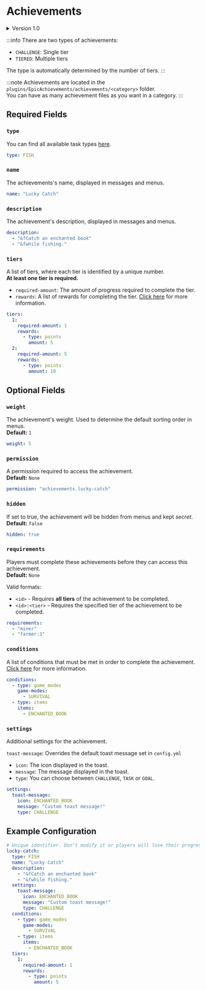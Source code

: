 # Achievements

<details>
    <summary>Version 1.0</summary>
    <p>
        ### Interactive setup

        The easiest way to create and edit achievements is by using the in-game editor. <br/>
        > You can access it by typing `/achievements editor`.

        ### Manually editing configurations

        If you're a more advanced user, you can manually edit the achievements' configurations.

        :::note
        Achievements are located in the `plugins/EpicAchievements/achievements/<category>` folder. <br/>
        You can have as many achievement files as you want in a category. <br/>
        By default, the in-game editor will create new achievements in a file named `achievements.yml` if none exists.
        :::

        Below is an example of an achievement configuration:

        ```yaml title="achievements/survival/achievements.yml"
        # Unique identifier. Don't modify it or players will lose their progress!
        builder:
        # The type of task: See https://wiki.pixelstudios.dev/epicachievements/configuration/tasks
        type: PLACE
        # The name used in messages and menus
        name: "Builder"
        # The description of the achievement
        description:
        - "&fPlace blocks."
        # (Optional) Permission required to progress in the achievement
        permission: achievements.builder
        # Required achievements to progress in this achievement
        required-achievements:
        - miner
        - farmer
        # Conditions: See https://wiki.pixelstudios.dev/epicachievements/configuration/conditions
        blocks:
        - STONE_BRICKS
        - BRICKS
        worlds:
        - world
        - resource_world
        game-modes:
        - SURVIVAL
        # A list of tiers. There must be at least one tier
        tiers:
        1:
        # Progress required to complete the tier
        required-amount: 10
        # Points awarded when completing the tier
        points: 25
        # A list of rewards. See https://wiki.pixelstudios.dev/epicachievements/configuration/rewards
        # Format: REWARD_TYPE:VALUE
        rewards:
        - "VAULT:100"
        - "COMMAND:say {player} has completed the Builder achievement!"
        # Other tiers can be added below
        ```
    </p>
</details>

:::info
There are two types of achievements:
- `CHALLENGE`: Single tier
- `TIERED`: Multiple tiers

The type is automatically determined by the number of tiers.
:::

:::note
Achievements are located in the `plugins/EpicAchievements/achievements/<category>` folder. <br/>
You can have as many achievement files as you want in a category.
:::

## Required Fields

### `type`
You can find all available task types [here](./tasks).
```yaml
type: FISH
```

### `name`
The achievements's name, displayed in messages and menus.
```yaml
name: "Lucky Catch"
```

### `description`
The achievement's description, displayed in messages and menus.
```yaml
description:
  - "&fCatch an enchanted book"
  - "&fwhile fishing."
```

### `tiers`
A list of tiers, where each tier is identified by a unique number. <br/>
**At least one tier is required.**

- `required-amount`: The amount of progress required to complete the tier.
- `rewards`: A list of rewards for completing the tier. [Click here](./rewards) for more information.
```yaml
tiers:
  1:
    required-amount: 1
    rewards:
      - type: points
        amount: 5
  2:
    required-amount: 5
    rewards:
      - type: points
        amount: 10
```

## Optional Fields

### `weight`
The achievement's weight. Used to determine the default sorting order in menus. <br/>
**Default:** `1`
```yaml
weight: 5
```

### `permission`
A permission required to access the achievement. <br/>
**Default:** `None`
```yaml
permission: "achievements.lucky-catch"
```

### `hidden`
If set to true, the achievement will be hidden from menus and kept *secret*. <br/>
**Default:** `false`
```yaml
hidden: true
```

### `requirements`
Players must complete these achievements before they can access this achievement. <br/>
**Default:** `None` <br/>

Valid formats:
- `<id>` - Requires **all tiers** of the achievement to be completed.
- `<id>:<tier>` - Requires the specified tier of the achievement to be completed.
```yaml
requirements:
  - "miner"
  - "farmer:3"
```

### `conditions`
A list of conditions that must be met in order to complete the achievement. <br/>
[Click here](./conditions) for more information.
```yaml
conditions:
  - type: game_modes
    game-modes:
      - SURVIVAL
  - type: items
    items:
      - ENCHANTED_BOOK
```

### `settings`
Additional settings for the achievement.

`toast-message`: Overrides the default toast message set in `config.yml`
  - `icon`: The icon displayed in the toast.
  - `message`: The message displayed in the toast.
  - `type`: You can choose between `CHALLENGE`, `TASK` or `GOAL`.
```yaml
settings:
  toast-message:
    icon: ENCHANTED_BOOK
    message: "Custom toast message!"
    type: CHALLENGE
```

## Example Configuration

```yaml title="achievements/survival/challenges.yml" showLineNumbers=true"
# Unique identifier. Don't modify it or players will lose their progress!
lucky-catch:
  type: FISH
  name: "Lucky Catch"
  description:
    - "&fCatch an enchanted book"
    - "&fwhile fishing."
  settings:
    toast-message:
      icon: ENCHANTED_BOOK
      message: "Custom toast message!"
      type: CHALLENGE
  conditions:
    - type: game_modes
      game-modes:
        - SURVIVAL
    - type: items
      items:
        - ENCHANTED_BOOK
  tiers:
    1:
      required-amount: 1
      rewards:
        - type: points
          amount: 5
```